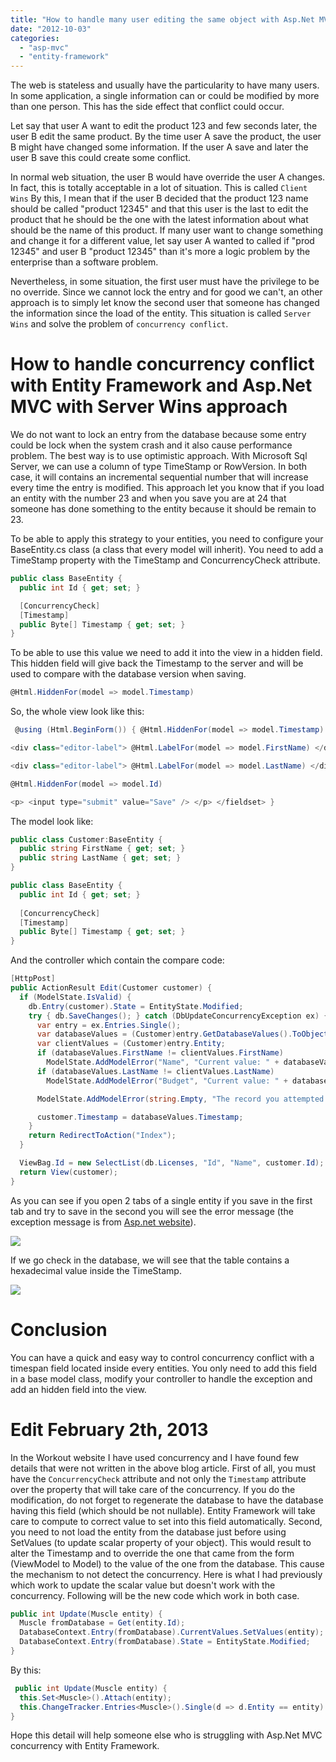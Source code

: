 ```yaml
---
title: "How to handle many user editing the same object with Asp.Net MVC and Entity Framework"
date: "2012-10-03"
categories: 
  - "asp-mvc"
  - "entity-framework"
---
```


The web is stateless and usually have the particularity to have many users. In some application, a single information can or could be modified by more than one person. This has the side effect that conflict could occur.

Let say that user A want to edit the product 123 and few seconds later, the user B edit the same product. By the time user A save the product, the user B might have changed some information. If the user A save and later the user B save this could create some conflict.

In normal web situation, the user B would have override the user A changes. In fact, this is totally acceptable in a lot of situation. This is called `Client Wins` By this, I mean that if the user B decided that the product 123 name should be called "product 12345" and that this user is the last to edit the product that he should be the one with the latest information about what should be the name of this product. If many user want to change something and change it for a different value, let say user A wanted to called if "prod 12345" and user B "product 12345" than it's more a logic problem by the enterprise than a software problem.

Nevertheless, in some situation, the first user must have the privilege to be no override. Since we cannot lock the entry and for good we can't, an other approach is to simply let know the second user that someone has changed the information since the load of the entity. This situation is called `Server Wins` and solve the problem of `concurrency conflict`.

# How to handle concurrency conflict with Entity Framework and Asp.Net MVC with Server Wins approach

We do not want to lock an entry from the database because some entry could be lock when the system crash and it also cause performance problem. The best way is to use optimistic approach. With Microsoft Sql Server, we can use a column of type TimeStamp or RowVersion. In both case, it will contains an incremental sequential number that will increase every time the entry is modified. This approach let you know that if you load an entity with the number 23 and when you save you are at 24 that someone has done something to the entity because it should be remain to 23.

To be able to apply this strategy to your entities, you need to configure your BaseEntity.cs class (a class that every model will inherit). You need to add a TimeStamp property with the TimeStamp and ConcurrencyCheck attribute.

```csharp
public class BaseEntity { 
  public int Id { get; set; }

  [ConcurrencyCheck] 
  [Timestamp] 
  public Byte[] Timestamp { get; set; } 
} 
```

To be able to use this value we need to add it into the view in a hidden field. This hidden field will give back the Timestamp to the server and will be used to compare with the database version when saving.


```csharp
@Html.HiddenFor(model => model.Timestamp) 
```

So, the whole view look like this: 

```csharp
 @using (Html.BeginForm()) { @Html.HiddenFor(model => model.Timestamp) @Html.ValidationSummary(true) <fieldset> <legend>Customer</legend>

<div class="editor-label"> @Html.LabelFor(model => model.FirstName) </div> <div class="editor-field"> @Html.EditorFor(model => model.FirstName) @Html.ValidationMessageFor(model => model.FirstName) </div>

<div class="editor-label"> @Html.LabelFor(model => model.LastName) </div> <div class="editor-field"> @Html.EditorFor(model => model.LastName) @Html.ValidationMessageFor(model => model.LastName) </div>

@Html.HiddenFor(model => model.Id)

<p> <input type="submit" value="Save" /> </p> </fieldset> } 
```

The model look like:


```csharp
public class Customer:BaseEntity { 
  public string FirstName { get; set; } 
  public string LastName { get; set; } 
} 

public class BaseEntity { 
  public int Id { get; set; } 
  
  [ConcurrencyCheck]
  [Timestamp] 
  public Byte[] Timestamp { get; set; } 
} 
```

And the controller which contain the compare code: 

```csharp
[HttpPost] 
public ActionResult Edit(Customer customer) { 
  if (ModelState.IsValid) { 
    db.Entry(customer).State = EntityState.Modified; 
    try { db.SaveChanges(); } catch (DbUpdateConcurrencyException ex) { 
      var entry = ex.Entries.Single(); 
      var databaseValues = (Customer)entry.GetDatabaseValues().ToObject(); 
      var clientValues = (Customer)entry.Entity; 
      if (databaseValues.FirstName != clientValues.FirstName) 
        ModelState.AddModelError("Name", "Current value: " + databaseValues.FirstName); 
      if (databaseValues.LastName != clientValues.LastName) 
        ModelState.AddModelError("Budget", "Current value: " + databaseValues.LastName);

      ModelState.AddModelError(string.Empty, "The record you attempted to edit " + "was modified by another user after you got the original value. The " + "edit operation was canceled and the current values in the database " + "have been displayed. If you still want to edit this record, click " + "the Save button again. Otherwise click the Back to List hyperlink.");

      customer.Timestamp = databaseValues.Timestamp; 
    } 
    return RedirectToAction("Index"); 
  }

  ViewBag.Id = new SelectList(db.Licenses, "Id", "Name", customer.Id); 
  return View(customer); 
} 
```

As you can see if you open 2 tabs of a single entity if you save in the first tab and try to save in the second you will see the error message (the exception message is from [Asp.net website](http://www.asp.net/mvc/tutorials/getting-started-with-ef-using-mvc/handling-concurrency-with-the-entity-framework-in-an-asp-net-mvc-application)).

![](/images/blog/concurrencyException-400x382.png)

If we go check in the database, we will see that the table contains a hexadecimal value inside the TimeStamp.

![](/images/blog/timstampdatabase.png)

# Conclusion

You can have a quick and easy way to control concurrency conflict with a timespan field located inside every entities. You only need to add this field in a base model class, modify your controller to handle the exception and add an hidden field into the view.

# Edit February 2th, 2013

In the Workout website I have used concurrency and I have found few details that were not written in the above blog article. First of all, you must have the `ConcurrencyCheck` attribute and not only the `Timestamp` attribute over the property that will take care of the concurrency. If you do the modification, do not forget to regenerate the database to have the database having this field (which should be not nullable). Entity Framework will take care to compute to correct value to set into this field automatically. Second, you need to not load the entity from the database just before using SetValues (to update scalar property of your object). This would result to alter the Timestamp and to override the one that came from the form (ViewModel to Model) to the value of the one from the database. This cause the mechanism to not detect the concurrency. Here is what I had previously which work to update the scalar value but doesn't work with the concurrency. Following will be the new code which work in both case.


```csharp
public int Update(Muscle entity) { 
  Muscle fromDatabase = Get(entity.Id); 
  DatabaseContext.Entry(fromDatabase).CurrentValues.SetValues(entity); 
  DatabaseContext.Entry(fromDatabase).State = EntityState.Modified; 
} 
``` 

By this: 

```csharp
 public int Update(Muscle entity) { 
  this.Set<Muscle>().Attach(entity); 
  this.ChangeTracker.Entries<Muscle>().Single(d => d.Entity == entity).State = EntityState.Modified; 
} 
```

Hope this detail will help someone else who is struggling with Asp.Net MVC concurrency with Entity Framework.
